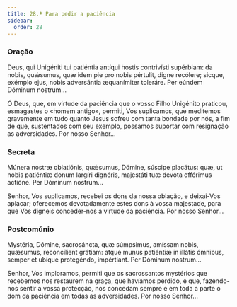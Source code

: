 ```yaml
---
title: 28.ª Para pedir a paciência
sidebar:
  order: 28
---
```


### Oração

<div class="side-by-side not-content">

Deus, qui Unigéniti tui patiéntia antíqui hostis contrivísti supérbiam: da nobis, quǽsumus, quæ idem pie pro nobis pértulit, digne recólere; sicque, exémplo ejus, nobis adversántia æquanímiter toleráre. Per eúndem Dóminum nostrum...

Ó Deus, que, em virtude da paciência que o vosso Filho Unigénito praticou, esmagastes o «homem antigo», permiti, Vos suplicamos, que meditemos gravemente em tudo quanto Jesus sofreu com tanta bondade por nós, a fim de que, sustentados com seu exemplo, possamos suportar com resignação as adversidades. Por nosso Senhor...

</div>

### Secreta

<div class="side-by-side not-content">

Múnera nostræ oblatiónis, quǽsumus, Dómine, súscipe placátus: quæ, ut nobis patiéntiæ donum largíri dignéris, majestáti tuæ devota offérimus actióne. Per Dóminum nostrum...

Senhor, Vos suplicamos, recebei os dons da nossa oblação, e deixai-Vos aplacar; oferecemos devotadamente estes dons à vossa majestade, para que Vos digneis conceder-nos a virtude da paciência. Por nosso Senhor...

</div>

### Postcomúnio

<div class="side-by-side not-content">

Mystéria, Dómine, sacrosáncta, quæ súmpsimus, amíssam nobis, quǽsumus, reconcílient grátiam: atque munus patiéntiæ in illátis ómnibus, semper et ubíque protegéndo, impértiant. Per Dóminum nostrum...

Senhor, Vos imploramos, permiti que os sacrossantos mystérios que recebemos nos restaurem na graça, que havíamos perdido, e que, fazendo-nos sentir a vossa protecção, nos concedam sempre e em toda a parte o dom da paciência em todas as adversidades. Por nosso Senhor...

</div>

